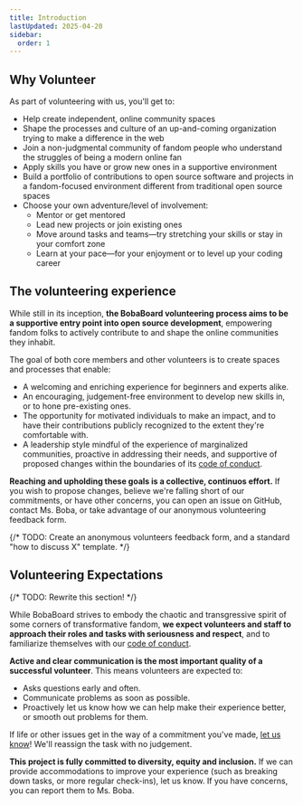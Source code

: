 ```yaml
---
title: Introduction
lastUpdated: 2025-04-20
sidebar:
  order: 1
---
```



## Why Volunteer

As part of volunteering with us, you'll get to:

- Help create independent, online community spaces
- Shape the processes and culture of an up-and-coming organization trying to
  make a difference in the web
- Join a non-judgmental community of fandom people who understand the struggles
  of being a modern online fan
- Apply skills you have or grow new ones in a supportive environment
- Build a portfolio of contributions to open source software and projects in a
  fandom-focused environment different from traditional open source spaces
- Choose your own adventure/level of involvement:
  - Mentor or get mentored
  - Lead new projects or join existing ones
  - Move around tasks and teams—try stretching your skills or stay in your
    comfort zone
  - Learn at your pace—for your enjoyment or to level up your coding career

## The volunteering experience

While still in its inception, **the BobaBoard volunteering process aims to be a
supportive entry point into open source development**, empowering fandom folks
to actively contribute to and shape the online communities they inhabit.

The goal of both core members and other volunteers is to create spaces and
processes that enable:

- A welcoming and enriching experience for beginners and experts alike.
- An encouraging, judgement-free environment to develop new skills in, or to
  hone pre-existing ones.
- The opportunity for motivated individuals to make an impact, and to have their
  contributions publicly recognized to the extent they're comfortable with.
- A leadership style mindful of the experience of marginalized communities,
  proactive in addressing their needs, and supportive of proposed changes within
  the boundaries of its
  [code of conduct](/docs/volunteering/experience/code-of-conduct).

**Reaching and upholding these goals is a collective, continuos effort.** If you
wish to propose changes, believe we're falling short of our commitments, or have
other concerns, you can open an issue on GitHub, contact Ms. Boba, or take
advantage of our anonymous volunteering feedback form.

{/* TODO: Create an anonymous volunteers feedback form, and a standard "how to discuss X" template. */}

## Volunteering Expectations

{/* TODO: Rewrite this section! */}

While BobaBoard strives to embody the chaotic and transgressive spirit of some
corners of transformative fandom, **we expect volunteers and staff to approach
their roles and tasks with seriousness and respect**, and to familiarize
themselves with our
[code of conduct](/docs/volunteering/experience/code-of-conduct).

**Active and clear communication is the most important quality of a successful
volunteer**. This means volunteers are expected to:

- Asks questions early and often.
- Communicate problems as soon as possible.
- Proactively let us know how we can help make their experience better, or
  smooth out problems for them.

<Aside type="tip" icon="star">

If life or other issues get in the way of a commitment you've made, <ins>let us
know</ins>! We'll reassign the task with no judgement.

</Aside>

**This project is fully committed to diversity, equity and inclusion.** If we
can provide accommodations to improve your experience (such as breaking down
tasks, or more regular check-ins), let us know. If you have concerns, you can
report them to Ms. Boba.

